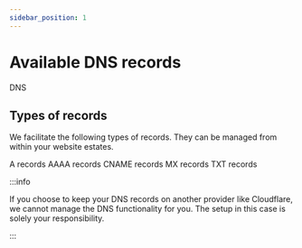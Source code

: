 ```yaml
---
sidebar_position: 1
---
```



# Available DNS records

DNS

## Types of records

We facilitate the following types of records. They can be managed from within your website estates.

<Tabs>
  <TabItem value='a' label='A' default>
    A records
  </TabItem>
  <TabItem value='aaaa' label='AAAA'>
    AAAA records
  </TabItem>
  <TabItem value='cname' label='CNAME'>
    CNAME records
  </TabItem>
  <TabItem value='mx' label='MX'>
    MX records
  </TabItem>
  <TabItem value='txt' label='TXT'>
    TXT records
  </TabItem>
</Tabs>

:::info

If you choose to keep your DNS records on another provider like Cloudflare, we cannot manage the DNS functionality for you. The setup in this case is solely your responsibility.

:::
